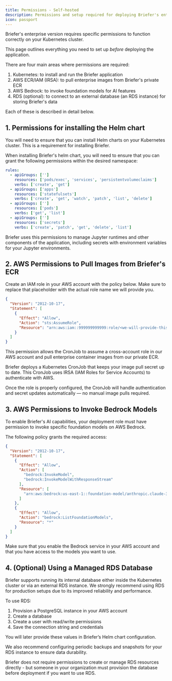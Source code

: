 ```yaml
---
title: Permissions - Self-hosted
description: Permissions and setup required for deploying Briefer's enterprise version on Kubernetes.
icon: passport
---
```


Briefer's enterprise version requires specific permissions to function correctly on your Kubernetes cluster.

This page outlines everything you need to set up _before_ deploying the application.

There are four main areas where permissions are required:

1. Kubernetes: to install and run the Briefer application
2. AWS ECR/IAM (IRSA): to pull enterprise images from Briefer's private ECR
3. AWS Bedrock: to invoke foundation models for AI features
4. RDS (optional): to connect to an external database (an RDS instance) for storing Briefer's data

Each of these is described in detail below.

## 1. Permissions for installing the Helm chart

You will need to ensure that you can install Helm charts on your Kubernetes cluster. This is a requirement for installing Briefer.

When installing Briefer's helm chart, you will need to ensure that you can grant the following permissions within the desired namespace:

```yaml
rules:
  - apiGroups: ['']
    resources: ['pods/exec', 'services', 'persistentvolumeclaims']
    verbs: ['create', 'get']
  - apiGroups: ['apps']
    resources: ['statefulsets']
    verbs: ['create', 'get', 'watch', 'patch', 'list', 'delete']
  - apiGroups: ['']
    resources: ['pods']
    verbs: ['get', 'list']
  - apiGroups: ['']
    resources: ['secrets']
    verbs: ['create', 'patch', 'get', 'delete', 'list']
```

<Note>
Briefer uses this permissions to manage Jupyter runtimes and other components of the application, including secrets with environment variables for your Jupyter environments.
</Note>

## 2. AWS Permissions to Pull Images from Briefer's ECR

Create an IAM role in your AWS account with the policy below. Make sure to replace that placeholder with the actual role name we will provide you.

```json
{
  "Version": "2012-10-17",
  "Statement": [
    {
      "Effect": "Allow",
      "Action": "sts:AssumeRole",
      "Resource": "arn:aws:iam::999999999999:role/<we-will-provide-this-role>"
    }
  ]
}
```

<Note>
This permission allows the CronJob to assume a cross-account role in our AWS account and pull enterprise container images from our private ECR.

Briefer deploys a Kubernetes CronJob that keeps your image pull secret up to date. This CronJob uses IRSA (IAM Roles for Service Accounts) to authenticate with AWS.

Once the role is properly configured, the CronJob will handle authentication and secret updates automatically — no manual image pulls required.
</Note>

## 3. AWS Permissions to Invoke Bedrock Models

To enable Briefer's AI capabilities, your deployment role must have permission to invoke specific foundation models on AWS Bedrock.

The following policy grants the required access:

```json
{
  "Version": "2012-10-17",
  "Statement": [
    {
      "Effect": "Allow",
      "Action": [
        "bedrock:InvokeModel",
        "bedrock:InvokeModelWithResponseStream"
      ],
      "Resource": [
        "arn:aws:bedrock:us-east-1::foundation-model/anthropic.claude-3-7-sonnet-20250219-v1:0"
      ]
    },
    {
      "Effect": "Allow",
      "Action": "bedrock:ListFoundationModels",
      "Resource": "*"
    }
  ]
}
```

<Note>
Make sure that you enable the Bedrock service in your AWS account and that you have access to the models you want to use.
</Note>

## 4. (Optional) Using a Managed RDS Database

Briefer supports running its internal database either inside the Kubernetes cluster or via an external RDS instance. We strongly recommend using RDS for production setups due to its improved reliability and performance.

To use RDS:

1. Provision a PostgreSQL instance in your AWS account
2. Create a database
3. Create a user with read/write permissions
4. Save the connection string and credentials

You will later provide these values in Briefer’s Helm chart configuration.

We also recommend configuring periodic backups and snapshots for your RDS instance to ensure data durability.

<Note>
Briefer does not require permissions to create or manage RDS resources directly - but someone in your organization must provision the database before deployment if you want to use RDS.
</Note>
